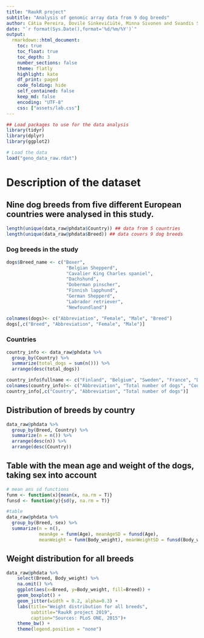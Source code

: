 ```yaml
---
title: "RaukR project"
subtitle: "Analysis of genomic array data from 9 dog breeds"
author: Cátia Pereira, Dovilė Sinkevičiūtė, Minna Sivonen and Svandís Sæmundsdóttir
date: "`r format(Sys.Date(),format='%d/%m/%Y')`"
output:
  rmarkdown::html_document:
    toc: true
    toc_float: true
    toc_depth: 3
    number_sections: false
    theme: flatly
    highlight: kate
    df_print: paged
    code_folding: hide
    self_contained: false
    keep_md: false
    encoding: "UTF-8"
    css: ["assets/lab.css"]
---
```


```r
## Load packages to use for the data analysis
library(tidyr)
library(dplyr)
library(ggplot2)

# Load the data
load("geno_data_raw.rdat")
```


# Description of the dataset

## Nine dog breeds from five different European countries were analysed in this study.{.tabset}
```r
length(unique(data_raw@phdata$Country)) ## data from 5 countries
length(unique(data_raw@phdata$Breed)) ## data covers 9 dog breeds
```
### Dog breeds in the study
```r
dogs$Breed_name <- c("Boxer",
                      "Belgian Shepperd",
                      "Cavalier King Charles spaniel",
                      "Dachshund", 
                      "Doberman pinscher",
                      "Finnish lapphund",
                      "German Shepperd",
                      "Labrador retriever", 
                      "Newfoundland")

colnames(dogs)<- c("Abbreviation", "Female", "Male", "Breed")
dogs[,c("Breed", "Abbreviation", "Female", "Male")]

```
### Countries
```r
country_info <- data_raw@phdata %>% 
  group_by(Country) %>%
  summarize(total_dogs = sum(n())) %>%
  arrange(desc(total_dogs))

country_info$fullname <- c("Finland", "Belgium", "Sweden", "France", "Denmark") 
colnames(country_info)<- c("Abbreviation", "Total number of dogs", "Country")
country_info[,c("Country", "Abbreviation", "Total number of dogs")]

```



## Distribution of breeds by country
```r
data_raw@phdata %>%
  group_by(Breed, Country) %>%
  summarize(n = n()) %>%
  arrange(desc(n)) %>%
  arrange(desc(Country))
```

## Table with the mean age and weight of the dogs, taking sex into account
```r
# mean ans sd functions
funm <- function(x){mean(x, na.rm = T)}
funsd <- function(y){sd(y, na.rm = T)}

#table
data_raw@phdata %>%
  group_by(Breed, sex) %>%
  summarize(n = n(),
            meanAge = funm(Age), meanAgeSD = funsd(Age), 
            meanWeight = funm(Body_weight), meanWeightSD = funsd(Body_weight))
```



## Weight distribution for all breeds
```r
data_raw@phdata %>% 
    select(Breed, Body_weight) %>% 
    na.omit() %>% 
    ggplot(aes(x=Breed, y=Body_weight, fill=Breed)) +
    geom_boxplot() +
    geom_jitter(width = 0.2, alpha=0.3) +
    labs(title="Weight distribution for all breeds",
         subtitle="RaukR project 2019",
         caption="Sources: PLoS ONE, 2015")+
    theme_bw() + 
    theme(legend.position = "none")
```